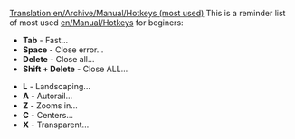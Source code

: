 [[Translation:en/Archive/Manual/Hotkeys (most used)]]
This is a reminder list of most used [[en/Manual/Hotkeys]] for beginers:

* '''Tab''' - Fast...
* '''Space''' -	Close error...
* '''Delete''' - Close all...
* '''Shift + Delete''' - Close ALL...

* '''L''' - Landscaping...
* '''A''' - Autorail...
* '''Z''' - Zooms in...
* '''C''' - Centers...
* '''X''' - Transparent...